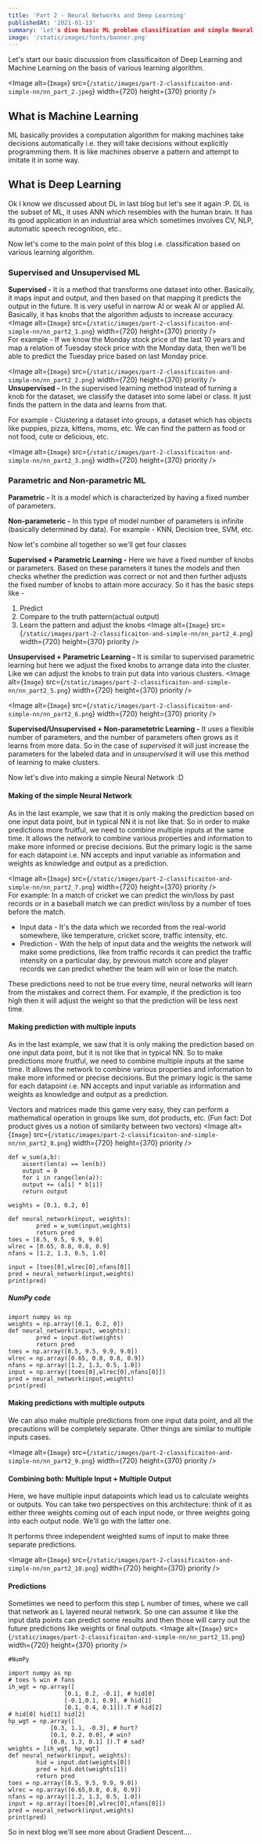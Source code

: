 ```yaml
---
title: 'Part 2 - Neural Networks and Deep Learning'
publishedAt: '2021-01-13'
summary: 'Let's dive basic ML problem classification and simple Neural Network.'
image: '/static/images/fonts/banner.png'
---
```


Let's start our basic discussion from classificaiton of Deep Learning and Machine Learning on the basis of various learning algorithm.

<Image
  alt={`Image`}
  src={`/static/images/part-2-classificaiton-and-simple-nn/nn_part_2.jpeg`}
  width={720}
  height={370}
  priority
/>  
## What is Machine Learning
ML basically provides a computation algorithm for making machines take decisions automatically i.e. they will take decisions without explicitly programming them. It is like machines observe a pattern and attempt to imitate it in some way.

## What is Deep Learning
Ok I know we discussed about DL in last blog but let's see it again :P.
DL is the subset of ML, it uses ANN which resembles with the human brain. It has its good application in an industrial area which sometimes involves CV, NLP, automatic speech recognition, etc..

Now let's come to the main point of this blog i.e. classification based on various learning algorithm.

### Supervised and Unsupervised ML  
**Supervised -** It is a method that transforms one dataset into other. Basically, it maps input and output, and then based on that mapping it predicts the output in the future. It is very useful in narrow AI or weak AI or applied AI. Basically, it has knobs that the algorithm adjusts to increase accuracy. 
<Image
  alt={`Image`}
  src={`/static/images/part-2-classificaiton-and-simple-nn/nn_part2_1.png`}
  width={720}
  height={370}
  priority
/>  
For example - If we know the Monday stock price of the last 10 years and map a relation of Tuesday stock price with the Monday data, then we'll be able to predict the Tuesday price based on last Monday price.

<Image
  alt={`Image`}
  src={`/static/images/part-2-classificaiton-and-simple-nn/nn_part2_2.png`}
  width={720}
  height={370}
  priority
/>  
**Unsupervised -** In the supervised learning method instead of turning a knob for the dataset, we classify the dataset into some label or class. It just finds the pattern in the data and learns from that. 

For example - Clustering a dataset into groups, a dataset which has objects like puppies, pizza, kittens, moms, etc. We can find the pattern as food or not food, cute or delicious, etc.

<Image
  alt={`Image`}
  src={`/static/images/part-2-classificaiton-and-simple-nn/nn_part2_3.png`}
  width={720}
  height={370}
  priority
/>  
### Parametric and Non-parametric ML  

**Parametric -**  It is a model which is characterized by having a fixed number of parameters.

**Non-parameteric -** In this type of model number of parameters is infinite (basically determined by data). For example - KNN, Decision tree, SVM, etc.

Now let's combine all together so we'll get four classes

**Supervised + Parametric Learning -**
Here we have a fixed number of knobs or parameters. Based on these parameters it tunes the models and then checks whether the prediction was correct or not and then further adjusts the fixed number of knobs to attain more accuracy. So it has the basic steps like - 

1. Predict 
2. Compare to the truth pattern(actual output)
3. Learn the pattern and adjust the knobs
<Image
  alt={`Image`}
  src={`/static/images/part-2-classificaiton-and-simple-nn/nn_part2_4.png`}
  width={720}
  height={370}
  priority
/>  

**Unsupervised + Parametric Learning -**
It is similar to supervised parametric learning but here we adjust the fixed knobs to arrange data into the cluster. Like we can adjust the knobs to train put data into various clusters.
<Image
  alt={`Image`}
  src={`/static/images/part-2-classificaiton-and-simple-nn/nn_part2_5.png`}
  width={720}
  height={370}
  priority
/>  

<Image
  alt={`Image`}
  src={`/static/images/part-2-classificaiton-and-simple-nn/nn_part2_6.png`}
  width={720}
  height={370}
  priority
/>  

**Supervised/Unsupervised + Non-parametetric Learning -**
It uses a flexible number of parameters, and the number of parameters often grows as it learns from more data. So in the case of *supervised* it will just increase the parameters for the labeled data and in *unsupervised* it will use this method of learning to make clusters.

Now let's dive into making a simple Neural Network :D

#### Making of the simple Neural Network
As in the last example, we saw that it is only making the prediction based on one input data point, but in typical NN it is not like that. So in order to make predictions more fruitful, we need to combine multiple inputs at the same time. It allows the network to combine various properties and information to make more informed or precise decisions. But the primary logic is the same for each datapoint i.e. NN accepts and input variable as information and weights as knowledge and output as a prediction.

<Image
  alt={`Image`}
  src={`/static/images/part-2-classificaiton-and-simple-nn/nn_part2_7.png`}
  width={720}
  height={370}
  priority
/>  
For example: In a match of cricket we can predict the win/loss by past records or in a baseball match we can predict win/loss by a number of toes before the match.

- Input data - It's the data which we recorded from the real-world somewhere, like temperature, cricket score, traffic intensity, etc.
- Prediction - With the help of input data and the weights the network will make some predictions, like from traffic records it can predict the traffic intensity on a particular day, by previous match score and player records we can predict whether the team will win or lose the match.

These predictions need to not be true every time, neural networks will learn from the mistakes and correct them. For example, if the prediction is too high then it will adjust the weight so that the prediction will be less next time.

#### Making prediction with multiple inputs
As in the last example, we saw that it is only making the prediction based on one input data point, but it is not like that in typical NN. So to make predictions more fruitful, we need to combine multiple inputs at the same time. It allows the network to combine various properties and information to make more informed or precise decisions. But the primary logic is the same for each datapoint i.e. NN accepts and input variable as information and weights as knowledge and output as a prediction.

Vectors and matrices made this game very easy, they can perform a mathematical operation in groups like sum, dot products, etc. (Fun fact: Dot product gives us a notion of similarity between two vectors)
<Image
  alt={`Image`}
  src={`/static/images/part-2-classificaiton-and-simple-nn/nn_part2_8.png`}
  width={720}
  height={370}
  priority
/>  

```
def w_sum(a,b):
	assert(len(a) == len(b))
	output = 0
	for i in range(len(a)):
	output += (a[i] * b[i])
	return output

weights = [0.1, 0.2, 0]

def neural_network(input, weights):
		pred = w_sum(input,weights)
		return pred
toes = [8.5, 9.5, 9.9, 9.0]
wlrec = [0.65, 0.8, 0.8, 0.9]
nfans = [1.2, 1.3, 0.5, 1.0]

input = [toes[0],wlrec[0],nfans[0]]
pred = neural_network(input,weights)
print(pred)
```

##### NumPy code
```
import numpy as np
weights = np.array([0.1, 0.2, 0])
def neural_network(input, weights):
		pred = input.dot(weights)
		return pred
toes = np.array([8.5, 9.5, 9.9, 9.0])
wlrec = np.array([0.65, 0.8, 0.8, 0.9])
nfans = np.array([1.2, 1.3, 0.5, 1.0])
input = np.array([toes[0],wlrec[0],nfans[0]])
pred = neural_network(input,weights)
print(pred)
```

#### Making predictions with multiple outputs
We can also make multiple predictions from one input data point, and all the precautions will be completely separate. Other things are similar to multiple inputs cases.

<Image
  alt={`Image`}
  src={`/static/images/part-2-classificaiton-and-simple-nn/nn_part2_9.png`}
  width={720}
  height={370}
  priority
/>  

#### Combining both: Multiple Input + Multiple Output
Here, we have multiple input datapoints which lead us to calculate weights or outputs. You can take two perspectives on this architecture: think of it as either three weights coming out of each input node, or three weights going into each output node. We'll go with the latter one.

It performs three independent weighted sums of input to make three separate predictions.

<Image
  alt={`Image`}
  src={`/static/images/part-2-classificaiton-and-simple-nn/nn_part2_10.png`}
  width={720}
  height={370}
  priority
/>  
#### Predictions
Sometimes we need to perform this step L number of times, where we call that network as L layered neural network. So one can assume it like the input data points can predict some results and then those will carry out the future predictions like weights or final outputs.
<Image
  alt={`Image`}
  src={`/static/images/part-2-classificaiton-and-simple-nn/nn_part2_13.png`}
  width={720}
  height={370}
  priority
/>  
```
#NumPy

import numpy as np
# toes % win # fans
ih_wgt = np.array([
				[0.1, 0.2, -0.1], # hid[0]
				[-0.1,0.1, 0.9], # hid[1]
				[0.1, 0.4, 0.1]]).T # hid[2]
# hid[0] hid[1] hid[2]
hp_wgt = np.array([
			[0.3, 1.1, -0.3], # hurt?
			[0.1, 0.2, 0.0], # win?
			[0.0, 1.3, 0.1] ]).T # sad?
weights = [ih_wgt, hp_wgt]
def neural_network(input, weights):
		hid = input.dot(weights[0])
		pred = hid.dot(weights[1])
		return pred
toes = np.array([8.5, 9.5, 9.9, 9.0])
wlrec = np.array([0.65,0.8, 0.8, 0.9])
nfans = np.array([1.2, 1.3, 0.5, 1.0])
input = np.array([toes[0],wlrec[0],nfans[0]])
pred = neural_network(input,weights)
print(pred)
```

So in next blog we'll see more about Gradient Descent....
